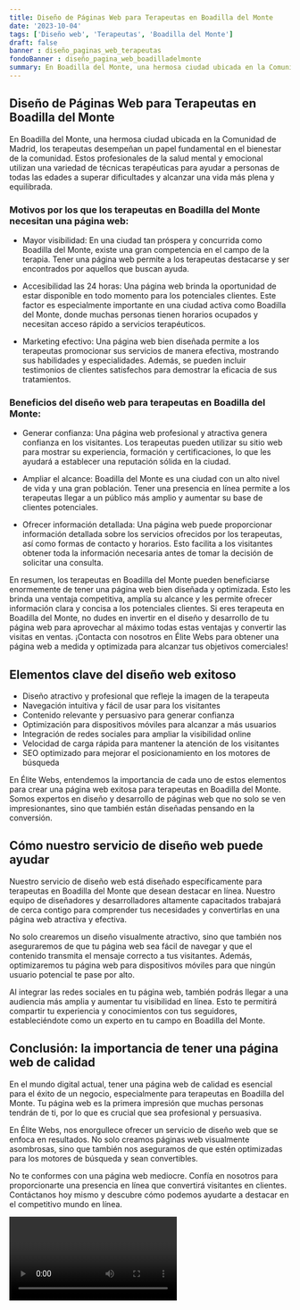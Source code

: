 ```yaml
---
title: Diseño de Páginas Web para Terapeutas en Boadilla del Monte
date: '2023-10-04'
tags: ['Diseño web', 'Terapeutas', 'Boadilla del Monte']
draft: false
banner : diseño_paginas_web_terapeutas
fondoBanner : diseño_pagina_web_boadilladelmonte
summary: En Boadilla del Monte, una hermosa ciudad ubicada en la Comunidad de Madrid, los terapeutas desempeñan un papel fundamental en el bienestar de la comunidad. Estos profesionales de la salud mental y emocional utilizan una variedad de técnicas terapéuticas para ayudar a personas de todas las edades a superar dificultades y alcanzar una vida más plena y equilibrada. 
---
```


## Diseño de Páginas Web para Terapeutas en Boadilla del Monte

En Boadilla del Monte, una hermosa ciudad ubicada en la Comunidad de Madrid, los terapeutas desempeñan un papel fundamental en el bienestar de la comunidad. Estos profesionales de la salud mental y emocional utilizan una variedad de técnicas terapéuticas para ayudar a personas de todas las edades a superar dificultades y alcanzar una vida más plena y equilibrada. 

### Motivos por los que los terapeutas en Boadilla del Monte necesitan una página web:

- Mayor visibilidad: En una ciudad tan próspera y concurrida como Boadilla del Monte, existe una gran competencia en el campo de la terapia. Tener una página web permite a los terapeutas destacarse y ser encontrados por aquellos que buscan ayuda.

- Accesibilidad las 24 horas: Una página web brinda la oportunidad de estar disponible en todo momento para los potenciales clientes. Este factor es especialmente importante en una ciudad activa como Boadilla del Monte, donde muchas personas tienen horarios ocupados y necesitan acceso rápido a servicios terapéuticos.

- Marketing efectivo: Una página web bien diseñada permite a los terapeutas promocionar sus servicios de manera efectiva, mostrando sus habilidades y especialidades. Además, se pueden incluir testimonios de clientes satisfechos para demostrar la eficacia de sus tratamientos.

### Beneficios del diseño web para terapeutas en Boadilla del Monte:

- Generar confianza: Una página web profesional y atractiva genera confianza en los visitantes. Los terapeutas pueden utilizar su sitio web para mostrar su experiencia, formación y certificaciones, lo que les ayudará a establecer una reputación sólida en la ciudad.

- Ampliar el alcance: Boadilla del Monte es una ciudad con un alto nivel de vida y una gran población. Tener una presencia en línea permite a los terapeutas llegar a un público más amplio y aumentar su base de clientes potenciales.

- Ofrecer información detallada: Una página web puede proporcionar información detallada sobre los servicios ofrecidos por los terapeutas, así como formas de contacto y horarios. Esto facilita a los visitantes obtener toda la información necesaria antes de tomar la decisión de solicitar una consulta.

En resumen, los terapeutas en Boadilla del Monte pueden beneficiarse enormemente de tener una página web bien diseñada y optimizada. Esto les brinda una ventaja competitiva, amplía su alcance y les permite ofrecer información clara y concisa a los potenciales clientes. Si eres terapeuta en Boadilla del Monte, no dudes en invertir en el diseño y desarrollo de tu página web para aprovechar al máximo todas estas ventajas y convertir las visitas en ventas. ¡Contacta con nosotros en Élite Webs para obtener una página web a medida y optimizada para alcanzar tus objetivos comerciales!

<GifSeo />

<Cta />

## Elementos clave del diseño web exitoso

- Diseño atractivo y profesional que refleje la imagen de la terapeuta
- Navegación intuitiva y fácil de usar para los visitantes
- Contenido relevante y persuasivo para generar confianza
- Optimización para dispositivos móviles para alcanzar a más usuarios
- Integración de redes sociales para ampliar la visibilidad online
- Velocidad de carga rápida para mantener la atención de los visitantes
- SEO optimizado para mejorar el posicionamiento en los motores de búsqueda

En Élite Webs, entendemos la importancia de cada uno de estos elementos para crear una página web exitosa para terapeutas en Boadilla del Monte. Somos expertos en diseño y desarrollo de páginas web que no solo se ven impresionantes, sino que también están diseñadas pensando en la conversión.

## Cómo nuestro servicio de diseño web puede ayudar

Nuestro servicio de diseño web está diseñado específicamente para terapeutas en Boadilla del Monte que desean destacar en línea. Nuestro equipo de diseñadores y desarrolladores altamente capacitados trabajará de cerca contigo para comprender tus necesidades y convertirlas en una página web atractiva y efectiva.

No solo crearemos un diseño visualmente atractivo, sino que también nos aseguraremos de que tu página web sea fácil de navegar y que el contenido transmita el mensaje correcto a tus visitantes. Además, optimizaremos tu página web para dispositivos móviles para que ningún usuario potencial te pase por alto.

Al integrar las redes sociales en tu página web, también podrás llegar a una audiencia más amplia y aumentar tu visibilidad en línea. Esto te permitirá compartir tu experiencia y conocimientos con tus seguidores, estableciéndote como un experto en tu campo en Boadilla del Monte.

## Conclusión: la importancia de tener una página web de calidad

En el mundo digital actual, tener una página web de calidad es esencial para el éxito de un negocio, especialmente para terapeutas en Boadilla del Monte. Tu página web es la primera impresión que muchas personas tendrán de ti, por lo que es crucial que sea profesional y persuasiva.

En Élite Webs, nos enorgullece ofrecer un servicio de diseño web que se enfoca en resultados. No solo creamos páginas web visualmente asombrosas, sino que también nos aseguramos de que estén optimizadas para los motores de búsqueda y sean convertibles.

No te conformes con una página web mediocre. Confía en nosotros para proporcionarte una presencia en línea que convertirá visitantes en clientes. Contáctanos hoy mismo y descubre cómo podemos ayudarte a destacar en el competitivo mundo en línea.

<Video />

<CtaBot job='Terapeutas' city='Boadilla del Monte'/>

<Gmaps query='Boadilla del Monte+españa+maps' />